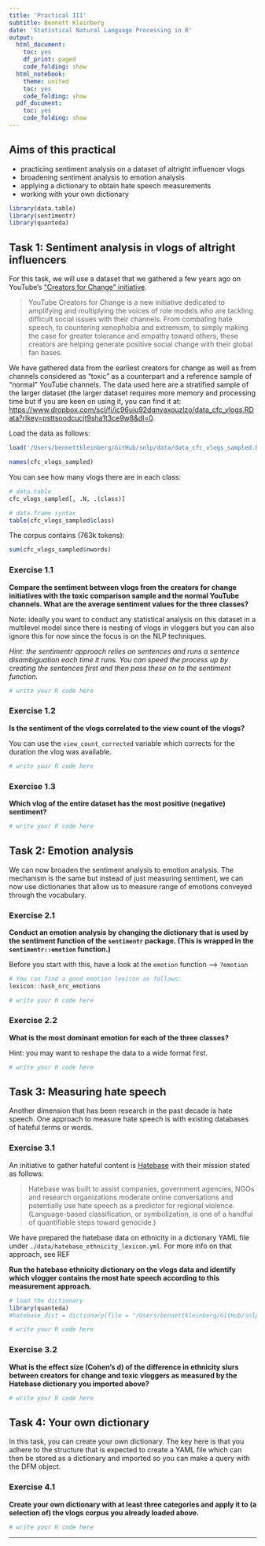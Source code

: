 ```yaml
---
title: 'Practical III'
subtitle: Bennett Kleinberg
date: 'Statistical Natural Language Processing in R'
output:
  html_document:
    toc: yes
    df_print: paged
    code_folding: show
  html_notebook:
    theme: united
    toc: yes
    code_folding: show
  pdf_document:
    toc: yes
    code_folding: show
---
```


## Aims of this practical

-   practicing sentiment analysis on a dataset of altright influencer vlogs
-   broadening sentiment analysis to emotion analysis
-   applying a dictionary to obtain hate speech measurements
-   working with your own dictionary

```r
library(data.table)
library(sentimentr)
library(quanteda)
```


## Task 1: Sentiment analysis in vlogs of altright influencers

For this task, we will use a dataset that we gathered a few years ago on YouTube's ["Creators for Change" initiative](https://www.youtube.com/creators/).

> YouTube Creators for Change is a new initiative dedicated to amplifying and multiplying the voices of role models who are tackling difficult social issues with their channels. From combating hate speech, to countering xenophobia and extremism, to simply making the case for greater tolerance and empathy toward others, these creators are helping generate positive social change with their global fan bases.

We have gathered data from the earliest creators for change as well as from channels considered as "toxic" as a counterpart and a reference sample of "normal" YouTube channels. The data used here are a stratified sample of the larger dataset (the larger dataset requires more memory and processing time but if you are keen on using it, you can find it at: [https://www.dropbox.com/scl/fi/ic96uiu92dqnyaxouzlzo/data_cfc_vlogs.RData?rlkey=psttsoodcucjt9sha1t3ce9w8&dl=0](https://www.dropbox.com/scl/fi/ic96uiu92dqnyaxouzlzo/data_cfc_vlogs.RData?rlkey=psttsoodcucjt9sha1t3ce9w8&dl=0).

Load the data as follows:

```r
load('/Users/bennettkleinberg/GitHub/snlp/data/data_cfc_vlogs_sampled.RData')

names(cfc_vlogs_sampled)
```

You can see how many vlogs there are in each class:

```r
# data.table
cfc_vlogs_sampled[, .N, .(class)]

# data.frame syntax
table(cfc_vlogs_sampled$class)
```

The corpus contains (763k tokens):

```r
sum(cfc_vlogs_sampled$nwords)
```



### Exercise 1.1

**Compare the sentiment between vlogs from the creators for change initiatives with the toxic comparison sample and the normal YouTube channels. What are the average sentiment values for the three classes?**

Note: ideally you want to conduct any statistical analysis on this dataset in a multilevel model since there is nesting of vlogs in vloggers but you can also ignore this for now since the focus is on the NLP techniques.

_Hint: the sentimentr approach relies on sentences and runs a sentence disambiguation each time it runs. You can speed the process up by creating the sentences first and then pass these on to the sentiment function._

```r
# write your R code here

```


### Exercise 1.2

**Is the sentiment of the vlogs correlated to the view count of the vlogs?**

You can use the `view_count_corrected` variable which corrects for the duration the vlog was available.

```r
# write your R code here

```


### Exercise 1.3

**Which vlog of the entire dataset has the most positive (negative) sentiment?**


```r
# write your R code here
```


## Task 2: Emotion analysis

We can now broaden the sentiment analysis to emotion analysis. The mechanism is the same but instead of just measuring sentiment, we can now use dictionaries that allow us to measure range of emotions conveyed through the vocabulary.

### Exercise 2.1

**Conduct an emotion analysis by changing the dictionary that is used by the sentiment function of the `sentimentr` package. (This is wrapped in the `sentimentr::emotion` function.)**

Before you start with this, have a look at the `emotion` function --> `?emotion`

```r
# You can find a good emotion lexicon as follows:
lexicon::hash_nrc_emotions
```


```r
# write your R code here
```



### Exercise 2.2

**What is the most dominant emotion for each of the three classes?**

Hint: you may want to reshape the data to a wide format first.

```r
# write your R code here
```



## Task 3: Measuring hate speech

Another dimension that has been research in the past decade is hate speech. One approach to measure hate speech is with existing databases of hateful terms or words.

### Exercise 3.1

An initiative to gather hateful content is [Hatebase](https://hatebase.org/) with their mission stated as follows:

> Hatebase was built to assist companies, government agencies, NGOs and research organizations moderate online conversations and potentially use hate speech as a predictor for regional violence. (Language-based classification, or symbolization, is one of a handful of quantifiable steps toward genocide.)

We have prepared the hatebase data on ethnicity in a dictionary YAML file under `./data/hatebase_ethnicity_lexicon.yml`. For more info on that approach, see REF

**Run the hatebase ethnicity dictionary on the vlogs data and identify which vlogger contains the most hate speech according to this measurement approach.**

```r
# load the dictionary
library(quanteda)
#hatebase_dict = dictionary(file = "/Users/bennettkleinberg/GitHub/snlp/data/hatebase_ethnicity_lexicon.yml")

# write your R code here
```


### Exercise 3.2

**What is the effect size (Cohen's d) of the difference in ethnicity slurs between creators for change and toxic vloggers as measured by the Hatebase dictionary you imported above?**

```r
# write your R code here
```


## Task 4: Your own dictionary

In this task, you can create your own dictionary. The key here is that you adhere to the structure that is expected to create a YAML file which can then be stored as a dictionary and imported so you can make a query with the DFM object.

### Exercise 4.1

**Create your own dictionary with at least three categories and apply it to (a selection of) the vlogs corpus you already loaded above.**


```r
# write your R code here
```


------------------------------------------------------------------------
